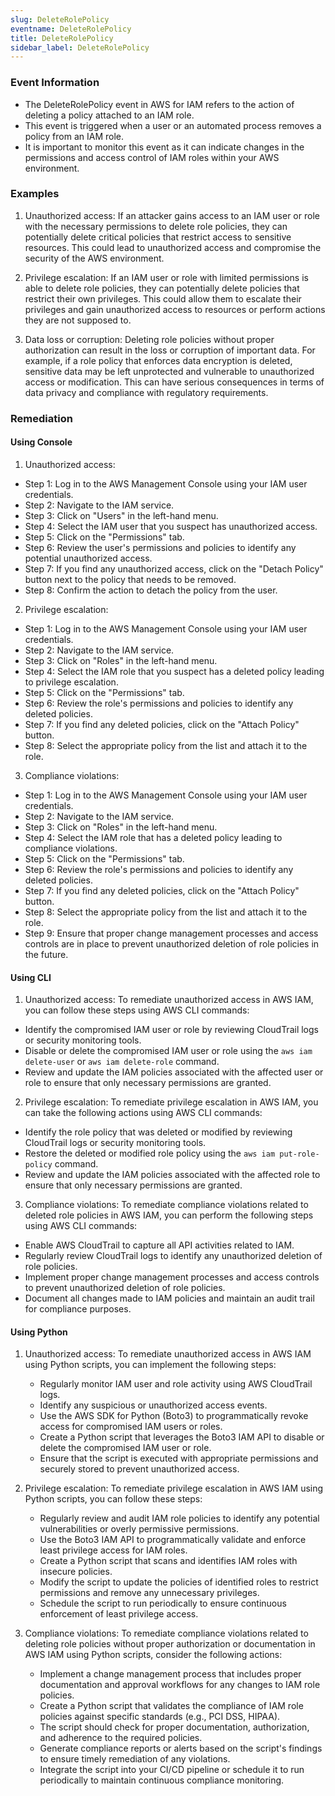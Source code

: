 ```yaml
--- 
slug: DeleteRolePolicy
eventname: DeleteRolePolicy
title: DeleteRolePolicy
sidebar_label: DeleteRolePolicy
---
```

                       
### Event Information

- The DeleteRolePolicy event in AWS for IAM refers to the action of deleting a policy attached to an IAM role.
- This event is triggered when a user or an automated process removes a policy from an IAM role.
- It is important to monitor this event as it can indicate changes in the permissions and access control of IAM roles within your AWS environment.


### Examples

1. Unauthorized access: If an attacker gains access to an IAM user or role with the necessary permissions to delete role policies, they can potentially delete critical policies that restrict access to sensitive resources. This could lead to unauthorized access and compromise the security of the AWS environment.

2. Privilege escalation: If an IAM user or role with limited permissions is able to delete role policies, they can potentially delete policies that restrict their own privileges. This could allow them to escalate their privileges and gain unauthorized access to resources or perform actions they are not supposed to.

3. Data loss or corruption: Deleting role policies without proper authorization can result in the loss or corruption of important data. For example, if a role policy that enforces data encryption is deleted, sensitive data may be left unprotected and vulnerable to unauthorized access or modification. This can have serious consequences in terms of data privacy and compliance with regulatory requirements.

### Remediation

#### Using Console

1. Unauthorized access:
- Step 1: Log in to the AWS Management Console using your IAM user credentials.
- Step 2: Navigate to the IAM service.
- Step 3: Click on "Users" in the left-hand menu.
- Step 4: Select the IAM user that you suspect has unauthorized access.
- Step 5: Click on the "Permissions" tab.
- Step 6: Review the user's permissions and policies to identify any potential unauthorized access.
- Step 7: If you find any unauthorized access, click on the "Detach Policy" button next to the policy that needs to be removed.
- Step 8: Confirm the action to detach the policy from the user.

2. Privilege escalation:
- Step 1: Log in to the AWS Management Console using your IAM user credentials.
- Step 2: Navigate to the IAM service.
- Step 3: Click on "Roles" in the left-hand menu.
- Step 4: Select the IAM role that you suspect has a deleted policy leading to privilege escalation.
- Step 5: Click on the "Permissions" tab.
- Step 6: Review the role's permissions and policies to identify any deleted policies.
- Step 7: If you find any deleted policies, click on the "Attach Policy" button.
- Step 8: Select the appropriate policy from the list and attach it to the role.

3. Compliance violations:
- Step 1: Log in to the AWS Management Console using your IAM user credentials.
- Step 2: Navigate to the IAM service.
- Step 3: Click on "Roles" in the left-hand menu.
- Step 4: Select the IAM role that has a deleted policy leading to compliance violations.
- Step 5: Click on the "Permissions" tab.
- Step 6: Review the role's permissions and policies to identify any deleted policies.
- Step 7: If you find any deleted policies, click on the "Attach Policy" button.
- Step 8: Select the appropriate policy from the list and attach it to the role.
- Step 9: Ensure that proper change management processes and access controls are in place to prevent unauthorized deletion of role policies in the future.

#### Using CLI

1. Unauthorized access: To remediate unauthorized access in AWS IAM, you can follow these steps using AWS CLI commands:

- Identify the compromised IAM user or role by reviewing CloudTrail logs or security monitoring tools.
- Disable or delete the compromised IAM user or role using the `aws iam delete-user` or `aws iam delete-role` command.
- Review and update the IAM policies associated with the affected user or role to ensure that only necessary permissions are granted.

2. Privilege escalation: To remediate privilege escalation in AWS IAM, you can take the following actions using AWS CLI commands:

- Identify the role policy that was deleted or modified by reviewing CloudTrail logs or security monitoring tools.
- Restore the deleted or modified role policy using the `aws iam put-role-policy` command.
- Review and update the IAM policies associated with the affected role to ensure that only necessary permissions are granted.

3. Compliance violations: To remediate compliance violations related to deleted role policies in AWS IAM, you can perform the following steps using AWS CLI commands:

- Enable AWS CloudTrail to capture all API activities related to IAM.
- Regularly review CloudTrail logs to identify any unauthorized deletion of role policies.
- Implement proper change management processes and access controls to prevent unauthorized deletion of role policies.
- Document all changes made to IAM policies and maintain an audit trail for compliance purposes.

#### Using Python

1. Unauthorized access: To remediate unauthorized access in AWS IAM using Python scripts, you can implement the following steps:
   - Regularly monitor IAM user and role activity using AWS CloudTrail logs.
   - Identify any suspicious or unauthorized access events.
   - Use the AWS SDK for Python (Boto3) to programmatically revoke access for compromised IAM users or roles.
   - Create a Python script that leverages the Boto3 IAM API to disable or delete the compromised IAM user or role.
   - Ensure that the script is executed with appropriate permissions and securely stored to prevent unauthorized access.

2. Privilege escalation: To remediate privilege escalation in AWS IAM using Python scripts, you can follow these steps:
   - Regularly review and audit IAM role policies to identify any potential vulnerabilities or overly permissive permissions.
   - Use the Boto3 IAM API to programmatically validate and enforce least privilege access for IAM roles.
   - Create a Python script that scans and identifies IAM roles with insecure policies.
   - Modify the script to update the policies of identified roles to restrict permissions and remove any unnecessary privileges.
   - Schedule the script to run periodically to ensure continuous enforcement of least privilege access.

3. Compliance violations: To remediate compliance violations related to deleting role policies without proper authorization or documentation in AWS IAM using Python scripts, consider the following actions:
   - Implement a change management process that includes proper documentation and approval workflows for any changes to IAM role policies.
   - Create a Python script that validates the compliance of IAM role policies against specific standards (e.g., PCI DSS, HIPAA).
   - The script should check for proper documentation, authorization, and adherence to the required policies.
   - Generate compliance reports or alerts based on the script's findings to ensure timely remediation of any violations.
   - Integrate the script into your CI/CD pipeline or schedule it to run periodically to maintain continuous compliance monitoring.


 